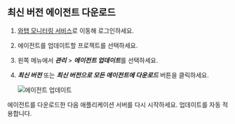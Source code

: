 ## 최신 버전 에이전트 다운로드

1. [와탭 모니터링 서비스](https://service.whatap.io)로 이동해 로그인하세요.

1. 에이전트를 업데이트할 프로젝트를 선택하세요.

1. 왼쪽 메뉴에서 ***관리*** > ***에이전트 업데이트***를 선택하세요.

1. ***최신 버전*** 또는 ***최신 버전으로 모든 에이전트에 다운로드*** 버튼을 클릭하세요.

    ![에이전트 업데이트](/img/java-update-agent.png)

에이전트를 다운로드한 다음 애플리케이션 서버를 다시 시작하세요. 업데이트를 자동 적용합니다.